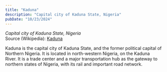 ```yaml
---
title: "Kaduna"
description: "Capital city of Kaduna State, Nigeria"
pubDate: "10/23/2024"
---
```


*Capital city of Kaduna State, Nigeria*  
Source (Wikipedia): [Kaduna][1]

Kaduna is the capital city of Kaduna State, and the former political capital of Northern Nigeria. It is located in north-western Nigeria, on the Kaduna River. It is a trade center and a major transportation hub as the gateway to northern states of Nigeria, with its rail and important road network.

[1]: https://en.wikipedia.org/wiki/Kaduna
